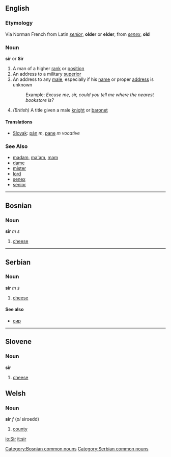 ==English==
===Etymology===
Via Norman French from Latin ''[[senior]]'', '''older''' or '''elder''', from ''[[senex]]'', '''old'''

===Noun===
'''sir''' or '''Sir'''

#A man of a higher [[rank]] or [[position]]
#An address to a military [[superior]]
#An address to any [[male]], especially if his [[name]] or proper [[address]] is unknown
#:Example: ''Excuse me, sir, could you tell me where the nearest bookstore is?''
#''(British)'' A title given a male [[knight]] or [[baronet]]

====Translations====
*[[Slovak]]: [[pán]] ''m'', [[pane]] ''m vocative''

===See Also===
*[[madam]], [[ma'am]], [[mam]]
*[[dame]]
*[[mister]]
*[[lord]]
*[[senex]]
*[[senior]]

----

==Bosnian==
===Noun===
'''sir''' ''m s''
#[[cheese]]
[[Category:Bosnian common nouns]]

----

==Serbian==
===Noun===
'''sir''' ''m s''
#[[cheese]]
====See also====
*[[сир]]
[[Category:Serbian common nouns]]

----

==Slovene==
===Noun===
'''sir'''
#[[cheese]]

==Welsh==
===Noun===
'''sir''' ''f'' (''pl'' siroedd)
#[[county]]

[[io:Sir]]
[[it:sir]]